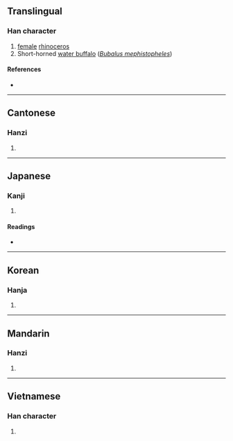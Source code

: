 {{character info/new}}
==Translingual==

===Han character===
{{Han char|rn=10|rad=儿|as=06|sn=8|four=77217|canj=SSUU,SUHU|ids=⿱凹儿}}

# [[female]] [[rhinoceros]]
# Short-horned [[water buffalo]] (''[[w:Bubalus|Bubalus mephistopheles]]'')

====References====
* {{Han ref|kx=0125.070|dkj=01369|dj=0265.100|hdz=10270.030|uh=5155|ud=20821|bh=A8E1|bd=43233}}

----

==Cantonese==

===Hanzi===
{{yue-hanzi|jyut=[[zi6]]|y=ji6}}

# {{defn|lang=yue|sort=儿06}}

----

==Japanese==

===Kanji===
{{ja-kanji|grade=|rs=儿06}}

# {{defn|lang=ja|sort=儿06}}

====Readings====
* {{ja-readings|on=[[し]] (shi), [[じ]] (ji)|kun=}}

----

==Korean==

===Hanja===
{{ko-hanja|hangeul=시|rv=si|mr=si}}

# {{defn|lang=ko|sort=儿06}}

----

==Mandarin==

===Hanzi===
{{cmn-hanzi|pin=[[sì]] ([[si4]])|wg=ssu<sup>4</sup>}}

# {{defn|lang=cmn|sort=儿06}}

----

==Vietnamese==

===Han character===
{{vi-hantu|[[hủy]], [[tỉ]]|rs=儿06}}

# {{defn|lang=vi|sort=儿06}}